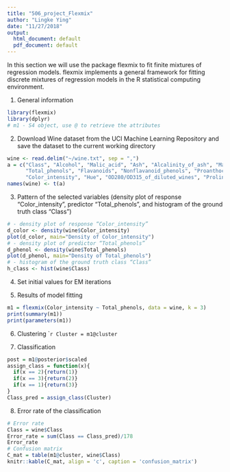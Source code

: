 ```yaml
---
title: "506_project_Flexmix"
author: "Lingke Ying"
date: "11/27/2018"
output:
  html_document: default
  pdf_document: default
---
```


In this section we will use the package flexmix to fit finite mixtures of regression models. flexmix implements a general framework for fitting discrete mixtures of regression models in the R statistical computing environment. 

1. General information
```r
library(flexmix)
library(dplyr)
# m1 - S4 object, use @ to retrieve the attributes
```

2. Download Wine dataset from the UCI Machine Learning Repository and save the dataset to the current working directory

```r
wine <- read.delim("~/wine.txt", sep = ",")
a = c("Class", "Alcohol", "Malic_acid", "Ash", "Alcalinity_of_ash", "Magnesium", 
      "Total_phenols", "Flavanoids", "Nonflavanoid_phenols", "Proanthocyanins", 
      "Color_intensity", "Hue", "OD280/OD315_of_diluted_wines", "Proline")
names(wine) <- t(a)
```

3. Pattern of the selected variables (density plot of response “Color_intensity", predictor “Total_phenols", and histogram of the ground truth class “Class”)

```r
# - density plot of response “Color_intensity”
d_color <- density(wine$Color_intensity)
plot(d_color, main="Density of Color_intensity")
# - density plot of predictor “Total_phenols”
d_phenol <- density(wine$Total_phenols)
plot(d_phenol, main="Density of Total_phenols")
# - histogram of the ground truth class “Class”
h_class <- hist(wine$Class)
```

4. Set initial values for EM iterations

5. Results of model fitting
```r
m1 = flexmix(Color_intensity ~ Total_phenols, data = wine, k = 3)
print(summary(m1))
print(parameters(m1))
```
6. Clustering
````r
Cluster = m1@cluster
```

7. Classification
```r
post = m1@posterior$scaled
assign_class = function(x){
  if(x == 2){return(1)}
  if(x == 3){return(2)}
  if(x == 1){return(3)}
}
Class_pred = assign_class(Cluster)
```

8. Error rate of the classification
```r
# Error rate
Class = wine$Class
Error_rate = sum(Class == Class_pred)/178
Error_rate
# Confusion matrix
C_mat = table(m1@cluster, wine$Class)
knitr::kable(C_mat, align = 'c', caption = 'confusion_matrix') 

```

